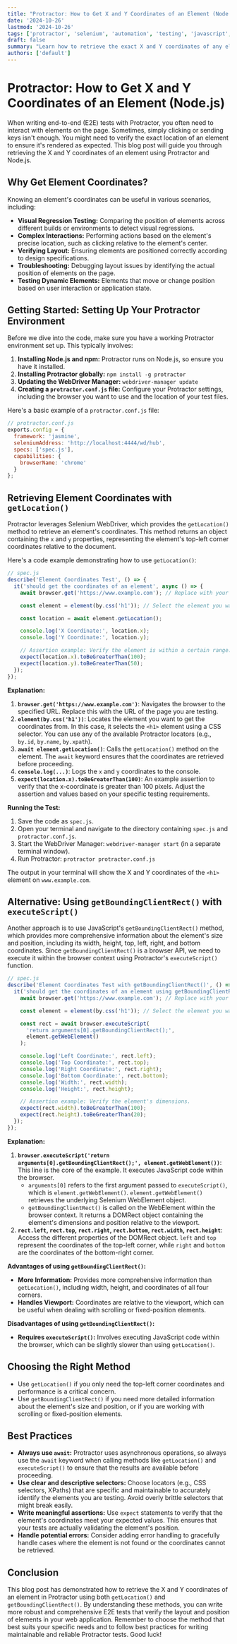 ```yaml
---
title: "Protractor: How to Get X and Y Coordinates of an Element (Node.js)"
date: '2024-10-26'
lastmod: '2024-10-26'
tags: ['protractor', 'selenium', 'automation', 'testing', 'javascript', 'node.js', 'coordinates', 'element location', 'e2e testing']
draft: false
summary: "Learn how to retrieve the exact X and Y coordinates of any element within your Protractor end-to-end tests using Node.js. This guide provides detailed code examples and explanations for accurate element location identification and verification."
authors: ['default']
---
```


# Protractor: How to Get X and Y Coordinates of an Element (Node.js)

When writing end-to-end (E2E) tests with Protractor, you often need to interact with elements on the page. Sometimes, simply clicking or sending keys isn't enough. You might need to verify the exact location of an element to ensure it's rendered as expected. This blog post will guide you through retrieving the X and Y coordinates of an element using Protractor and Node.js.

## Why Get Element Coordinates?

Knowing an element's coordinates can be useful in various scenarios, including:

*   **Visual Regression Testing:** Comparing the position of elements across different builds or environments to detect visual regressions.
*   **Complex Interactions:** Performing actions based on the element's precise location, such as clicking relative to the element's center.
*   **Verifying Layout:** Ensuring elements are positioned correctly according to design specifications.
*   **Troubleshooting:** Debugging layout issues by identifying the actual position of elements on the page.
*   **Testing Dynamic Elements:**  Elements that move or change position based on user interaction or application state.

## Getting Started: Setting Up Your Protractor Environment

Before we dive into the code, make sure you have a working Protractor environment set up. This typically involves:

1.  **Installing Node.js and npm:**  Protractor runs on Node.js, so ensure you have it installed.
2.  **Installing Protractor globally:** `npm install -g protractor`
3.  **Updating the WebDriver Manager:** `webdriver-manager update`
4.  **Creating a `protractor.conf.js` file:** Configure your Protractor settings, including the browser you want to use and the location of your test files.

Here's a basic example of a `protractor.conf.js` file:

```javascript
// protractor.conf.js
exports.config = {
  framework: 'jasmine',
  seleniumAddress: 'http://localhost:4444/wd/hub',
  specs: ['spec.js'],
  capabilities: {
    browserName: 'chrome'
  }
};
```

## Retrieving Element Coordinates with `getLocation()`

Protractor leverages Selenium WebDriver, which provides the `getLocation()` method to retrieve an element's coordinates. This method returns an object containing the `x` and `y` properties, representing the element's top-left corner coordinates relative to the document.

Here's a code example demonstrating how to use `getLocation()`:

```javascript
// spec.js
describe('Element Coordinates Test', () => {
  it('should get the coordinates of an element', async () => {
    await browser.get('https://www.example.com'); // Replace with your test URL

    const element = element(by.css('h1')); // Select the element you want to get coordinates from

    const location = await element.getLocation();

    console.log('X Coordinate:', location.x);
    console.log('Y Coordinate:', location.y);

    // Assertion example: Verify the element is within a certain range.
    expect(location.x).toBeGreaterThan(100);
    expect(location.y).toBeGreaterThan(50);
  });
});
```

**Explanation:**

1.  **`browser.get('https://www.example.com')`**:  Navigates the browser to the specified URL.  Replace this with the URL of the page you are testing.
2.  **`element(by.css('h1'))`**: Locates the element you want to get the coordinates from.  In this case, it selects the `<h1>` element using a CSS selector. You can use any of the available Protractor locators (e.g., `by.id`, `by.name`, `by.xpath`).
3.  **`await element.getLocation()`**:  Calls the `getLocation()` method on the element.  The `await` keyword ensures that the coordinates are retrieved before proceeding.
4.  **`console.log(...)`**:  Logs the `x` and `y` coordinates to the console.
5.  **`expect(location.x).toBeGreaterThan(100)`**:  An example assertion to verify that the x-coordinate is greater than 100 pixels.  Adjust the assertion and values based on your specific testing requirements.

**Running the Test:**

1.  Save the code as `spec.js`.
2.  Open your terminal and navigate to the directory containing `spec.js` and `protractor.conf.js`.
3.  Start the WebDriver Manager: `webdriver-manager start` (in a separate terminal window).
4.  Run Protractor: `protractor protractor.conf.js`

The output in your terminal will show the X and Y coordinates of the `<h1>` element on `www.example.com`.

## Alternative: Using `getBoundingClientRect()` with `executeScript()`

Another approach is to use JavaScript's `getBoundingClientRect()` method, which provides more comprehensive information about the element's size and position, including its width, height, top, left, right, and bottom coordinates. Since `getBoundingClientRect()` is a browser API, we need to execute it within the browser context using Protractor's `executeScript()` function.

```javascript
// spec.js
describe('Element Coordinates Test with getBoundingClientRect()', () => {
  it('should get the coordinates of an element using getBoundingClientRect()', async () => {
    await browser.get('https://www.example.com'); // Replace with your test URL

    const element = element(by.css('h1')); // Select the element you want to get coordinates from

    const rect = await browser.executeScript(
      'return arguments[0].getBoundingClientRect();',
      element.getWebElement()
    );

    console.log('Left Coordinate:', rect.left);
    console.log('Top Coordinate:', rect.top);
    console.log('Right Coordinate:', rect.right);
    console.log('Bottom Coordinate:', rect.bottom);
    console.log('Width:', rect.width);
    console.log('Height:', rect.height);

    // Assertion example: Verify the element's dimensions.
    expect(rect.width).toBeGreaterThan(100);
    expect(rect.height).toBeGreaterThan(20);
  });
});
```

**Explanation:**

1.  **`browser.executeScript('return arguments[0].getBoundingClientRect();', element.getWebElement())`**: This line is the core of the example. It executes JavaScript code within the browser.
    *   `arguments[0]` refers to the first argument passed to `executeScript()`, which is `element.getWebElement()`.  `element.getWebElement()` retrieves the underlying Selenium WebElement object.
    *   `getBoundingClientRect()` is called on the WebElement within the browser context.  It returns a DOMRect object containing the element's dimensions and position relative to the viewport.
2.  **`rect.left`, `rect.top`, `rect.right`, `rect.bottom`, `rect.width`, `rect.height`**:  Access the different properties of the DOMRect object.  `left` and `top` represent the coordinates of the top-left corner, while `right` and `bottom` are the coordinates of the bottom-right corner.

**Advantages of using `getBoundingClientRect()`:**

*   **More Information:** Provides more comprehensive information than `getLocation()`, including width, height, and coordinates of all four corners.
*   **Handles Viewport:** Coordinates are relative to the viewport, which can be useful when dealing with scrolling or fixed-position elements.

**Disadvantages of using `getBoundingClientRect()`:**

*   **Requires `executeScript()`:**  Involves executing JavaScript code within the browser, which can be slightly slower than using `getLocation()`.

## Choosing the Right Method

*   Use `getLocation()` if you only need the top-left corner coordinates and performance is a critical concern.
*   Use `getBoundingClientRect()` if you need more detailed information about the element's size and position, or if you are working with scrolling or fixed-position elements.

## Best Practices

*   **Always use `await`:**  Protractor uses asynchronous operations, so always use the `await` keyword when calling methods like `getLocation()` and `executeScript()` to ensure that the results are available before proceeding.
*   **Use clear and descriptive selectors:**  Choose locators (e.g., CSS selectors, XPaths) that are specific and maintainable to accurately identify the elements you are testing. Avoid overly brittle selectors that might break easily.
*   **Write meaningful assertions:**  Use `expect` statements to verify that the element's coordinates meet your expected values. This ensures that your tests are actually validating the element's position.
*   **Handle potential errors:**  Consider adding error handling to gracefully handle cases where the element is not found or the coordinates cannot be retrieved.

## Conclusion

This blog post has demonstrated how to retrieve the X and Y coordinates of an element in Protractor using both `getLocation()` and `getBoundingClientRect()`.  By understanding these methods, you can write more robust and comprehensive E2E tests that verify the layout and position of elements in your web application. Remember to choose the method that best suits your specific needs and to follow best practices for writing maintainable and reliable Protractor tests. Good luck!
